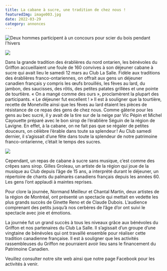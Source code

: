 ```yaml
---
title: La cabane à sucre, une tradition de chez nous !
featuredImg: image003.jpg
date: 2022-03-29
category: annonces
---
```


![Deux hommes participent à un concours pour scier du bois pendant l'hivers](image003.jpg)

<div class="col-md-4 float-left">

![](image004.jpg)
</div>

Dans la grande tradition des érablières du nord ontarien, les bénévoles du Griffon accueillaient une foule de 160 convives à son déjeuner cabane à sucre qui avait lieu le samedi 12 mars au Club La Salle. Fidèle aux traditions des érablières franco-ontariennes, on offrait aux gens un déjeuner canadien français y compris les œufs brouillés, les fèves au lard, du jambon, des saucisses, des rôtis, des petites patates grillées et une pointe de tourtière. « On a mangé comme des ours », proclamèrent la plupart des participants. « Le déjeuner fut excellent ! » Il est à souligner que la tourtière, recette de Monetville ainsi que les fèves au lard étaient les pièces de résistance de ce repas des gens de chez nous. Comme gâterie pour les gens au bec sucré, il y avait de la tire sur de la neige par Vic Pépin et Michel Cayouette préparé avec le bon sirop de l’érablière Séguin de la région de Lavigne. En effet, à la cabane, on ne fait pas que se régaler de petites douceurs, on célèbre l’érable dans toute sa splendeur ! Au Club samedi dernier, il s’agissait d’une fête dans toute la splendeur de notre patrimoine franco-ontarienne, c’était le temps des sucres.

<div class="col-md-6 float-right mx-4">

![](image001.jpg)
</div>

Cependant, un repas de cabane à sucre sans musique, c’est comme des crêpes sans sirop. Gilles Groleau, un artiste de la région qui joue de la musique au Club depuis l’âge de 15 ans, a interprété durant le déjeuner, un répertoire de chants du palmarès canadiens français depuis les années 60. Les gens l’ont applaudi à maintes reprises.

Pour clore la journée, Normand Meilleur et Chantal Martin, deux artistes de la région de Montréal, ont présenté un spectacle qui mettait en vedette les plus grands succès de Ginette Reno et de Claude Dubois. L’audience comprenant des petits jusqu’à nos cerbères de l’âge d’or ont suivi le spectacle avec joie et émotions.

La journée fut un grand succès à tous les niveaux grâce aux bénévoles du Griffon et nos partenaires du Club La Salle. Il s’agissait d’un groupe d’une vingtaine de bénévoles qui ont travaillé ensemble pour réaliser cette tradition canadienne française. Il est à souligner que les activités rassembleuses du Griffon ne pourraient avoir lieu sans le financement du Patrimoine Canadien.

Veuillez consulter notre site web ainsi que notre page Facebook pour les activités à venir.
